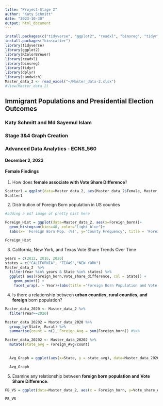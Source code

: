 ---
title: "Project-Stage 2"
author: "Katy Schmitt"
date: "2023-10-30"
output: html_document
---

```{r, echo=FALSE}
install.packages(c("tidyverse", "ggplot2", "readxl", "binsreg", "tidyr", "dplyr", "sandwich", "RColorBrewer"))
install.packages("binscatter")
library(tidyverse)
library(ggplot2)
library(RColorBrewer)
library(readxl)
library(binsreg)
library(tidyr)
library(dplyr)
library(sandwich)
Master_data_2 <- read_excel("~/Master_data-2.xlsx")
#View(Master_data_2)

```

## Immigrant Populations and Presidential Election Outcomes ##
### Katy Schmitt and Md Sayemul Islam ###
### Stage 3&4 Graph Creation ###

### Advanced Data Analytics - ECNS_560 ###
#### December 2, 2023 ####  

#### **Female** Findings ####

1) How does **female associate with Vote Share Difference**?
```{r, echo=FALSE}
Scatter1 = ggplot(data=Master_data_2, aes(Master_data_2$Female, Master_data_2$Vote_share_difference)) +geom_point(color="pink") +labs(title ='Female and Vote Share Difference', x='Female Population (%)', y='Vote Share Difference') + theme_classic() +geom_hline(yintercept=0, linetype="dashed", color = "black") +geom_smooth()
Scatter1
```


2) Distribution of Foreign Born population in US counties
```{r}
#adding a pdf image of pretty hist here

Foreign_Hist = ggplot(data=Master_data_2, aes(x=Foreign_born))+
  geom_histogram(bins=40, color="light blue")+
  labs(x= 'Foreign Born Pop. (%)', y='County Frequency', title = 'Foreign Born Distribution in US Counties') +theme_classic()

Foreign_Hist
```



3) California, New York, and Texas Vote Share Trends Over Time

```{r, echo=FALSE}
years = c(2012, 2016, 2020)
states = c("CALIFORNIA", "TEXAS","NEW YORK")
Master_data_2  %>%
  filter(Year %in% years & State %in% states) %>%
  ggplot( aes(Foreign_born,Vote_share_difference, col = State)) +
    geom_point() +
    facet_wrap(. ~ Year)+labs(title ='Foreign Born Population and Vote Share by State', x='Foreign Born Population (%)', y='Vote Share Difference') +geom_hline(yintercept=0, linetype="dashed", color = "black")  + theme_classic()
```


4)  Is there a relationship between **urban counties, rural counties, and foreign** born population?


```{r, echo=FALSE}
Master_data_2020 <- Master_data_2 %>%
  filter(Year==2020) 

Master_data_20202 = Master_data_2020 %>%
  group_by(State, Rural) %>%
  summarise(count = n(), Foreign_Avg = sum(Foreign_born)) #%>%

Master_data_20202 <- Master_data_20202 %>%
  mutate(state_avg = Foreign_Avg/count)
  
  
  Avg_Graph = ggplot(aes(x=State, y = state_avg), data=Master_data_20202) + geom_bar(stat = 'identity', fill= 'light blue',) + facet_wrap(~Rural) + theme_classic() +labs(title='Avg. Foreign Born Population in Urban (0) vs. Rural (1) Counties in 2020', y='Foreign Born Population Average in State (%)', x='State') +theme(text = element_text(size = 7.5)) +coord_flip()

  Avg_Graph
```

5) Examine any relationship between **foreign born population and Vote Share Difference**.
```{r, echo=FALSE}
FB_VS = ggplot(data=Master_data_2, aes(x = Foreign_born, y=Vote_share_difference)) +geom_point(show.legend = FALSE, alpha = 0.2, color = "light blue")  +labs(x = 'Foreign born Population (%)', y='Vote Share Difference', title = 'Foreign Born Population and Vote Share Difference') +geom_smooth(color="red") +geom_hline(yintercept=0, linetype="dashed", color = "black")  + theme_classic()

FB_VS
```

